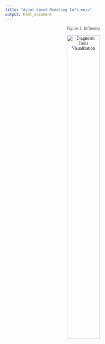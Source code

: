 ```yaml
---
title: "Agent based Modeling Influenza"
output: html_document
---
```


<style>
body {
    font-family: 'Georgia', serif;
    inline: 1.6;
    margin: 0 20px;
}

h1, h2, h3 {
    font-family: 'Georgia', serif;
    color: #2c3e50;
    margin-bottom: 10px;
}

ul {
    margin-left: 20px;
}

blockquote {
    font-style: italic;
    color: #7f8c8d;
    padding-left: 20px;
    border-left: 5px solid #ecf0f1;
}

.table {
    width: 100%;
    margin: 20px 0;
    border-collapse: collapse;
}

.table th, .table td {
    border: 1px solid #ecf0f1;
    padding: 10px;
    text-align: left;
}

.table th {
    background-color: #f9f9f9;
}
</style>


<figure style="text-align: center;">
    <figcaption style="font-size: 14px; color: #555; margin-top: 5px;">
        Figure 1: Influenza
    </figcaption>
    <img src="images/influenza.png" style="width:50%; border:none;" alt="Diagnostic Tools Visualization" />
    
</figure>